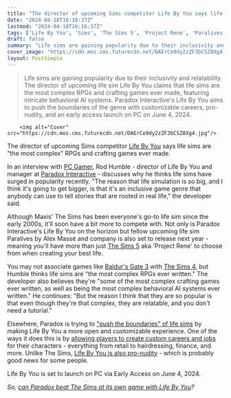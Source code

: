 ```yaml
---
title: "The director of upcoming Sims competitor Life By You says life sims are 'the most complex RPGs ever written'"
date: "2024-04-18T16:16:37Z"
lastmod: "2024-04-18T16:16:37Z"
tags: ['Life By You', 'Sims', 'The Sims 5', 'Project Rene', 'Paralives', "Baldur's Gate 3", 'The Sims 4', 'RPG', 'Crafting', 'Behavioral AI', 'Life Sims']
draft: false
summary: "Life sims are gaining popularity due to their inclusivity and relatability. The director of upcoming life sim Life By You claims that life sims are the most complex RPGs and crafting games ever made, featuring intricate behavioral AI systems. Paradox Interactive's Life By You aims to push the boundaries of the genre with customizable careers, pro-nudity, and an early access launch on PC on June 4, 2024."
cover_image: "https://cdn.mos.cms.futurecdn.net/DAErCe9dy2zZF3bCSZ8Xg4.jpg" 
layout: PostSimple
---
```

> Life sims are gaining popularity due to their inclusivity and relatability. The director of upcoming life sim Life By You claims that life sims are the most complex RPGs and crafting games ever made, featuring intricate behavioral AI systems. Paradox Interactive's Life By You aims to push the boundaries of the genre with customizable careers, pro-nudity, and an early access launch on PC on June 4, 2024.


        <img alt="Cover" src="https://cdn.mos.cms.futurecdn.net/DAErCe9dy2zZF3bCSZ8Xg4.jpg"/>
        
The director of upcoming Sims competitor [Life By You](https://www.gamesradar.com/life-by-you-guide/) says life sims are "the most complex" RPGs and crafting games ever made.  

In an interview with [<u>PC Gamer</u>](https://www.pcgamer.com/games/life-sim/rod-humble-interview-life-sim-inclusivity//), Rod Humble - director of Life By You and manager at [Paradox Interactive](https://www.gamesradar.com/uk/tag/paradox-interactive/) - discusses why he thinks life sims have surged in popularity recently. "The reason that life simulation is so big, and I think it's going to get bigger, is that it's an inclusive game genre that anybody can use to tell stories that are rooted in real life," the developer said. 

Although Maxis' The Sims has been everyone's go-to life sim since the early 2000s, it'll soon have a bit more to compete with. Not only is Paradox Interactive's Life By You on the horizon but fellow upcoming life sim Paralives by Alex Massé and company is also set to release next year - meaning you'll have more than just [The Sims 5](https://www.gamesradar.com/the-sims-5-release-date/) aka 'Project Rene' to choose from when creating your best life. 

You may not associate games like [Baldur's Gate 3](https://www.gamesradar.com/baldurs-gate-3-guide/) with [The Sims 4](https://www.gamesradar.com/the-sims-4-guide/), but Humble thinks life sims are "the most complex RPGs ever written." The developer also believes they're "some of the most complex crafting games ever written, as well as being the most complex behavioral AI systems ever written." He continues: "But the reason I think that they are so popular is that even though they're that complex, they are relatable, and you don't need a tutorial."

Elsewhere, Paradox is trying to ["push the boundaries" of life sims](https://www.gamesradar.com/life-by-you-preview-interview-gamescom-2023/) by making Life By You a more open and customizable experience. One of the ways it does this is by [allowing players to create custom careers and jobs](https://www.gamesradar.com/sims-competitor-life-by-you-allows-you-to-create-custom-careers-and-jobs-for-your-characters/) for their characters - everything from retail to hairdressing, finance, and more. Unlike The Sims, [Life By You is also pro-nudity](https://www.gamesradar.com/unlike-the-sims-life-by-you-is-absolutely-pro-nudity/) - which is probably good news for some people. 

Life By You is set to launch on PC via Early Access on June 4, 2024.

*So, *[<em>can Paradox beat The Sims at its own game with Life By You</em>](https://www.gamesradar.com/can-paradox-beat-the-sims-at-its-own-game-with-life-by-you/)*?*
        